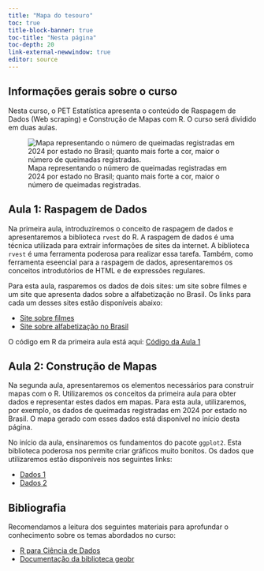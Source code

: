 ```yaml
---
title: "Mapa do tesouro"
toc: true
title-block-banner: true
toc-title: "Nesta página"
toc-depth: 20
link-external-newwindow: true
editor: source
---
```


## Informações gerais sobre o curso

Nesta curso, o PET Estatística apresenta o conteúdo de Raspagem de Dados (Web scraping) e Construção de Mapas com R. O curso será dividido em duas aulas.

![Mapa representando o número de queimadas registradas em 2024 por estado no Brasil; quanto mais forte a cor, maior o número de queimadas registradas.](/mapa_tesouro.png){fig-align="center"}

## Aula 1: Raspagem de Dados

Na primeira aula, introduziremos o conceito de raspagem de dados e apresentaremos a biblioteca `rvest` do R. A raspagem de dados é uma técnica utilizada para extrair informações de sites da internet. A biblioteca `rvest` é uma ferramenta poderosa para realizar essa tarefa. Também, como ferramenta eseencial para a raspagem de dados, apresentaremos os conceitos introdutórios de HTML e de expressões regulares.

Para esta aula, rasparemos os dados de dois sites: um site sobre filmes e um site que apresenta dados sobre a alfabetização no Brasil. Os links para cada um desses sites estão disponíveis abaixo:

- [Site sobre filmes](https://www.nsctotal.com.br/noticias/20-melhores-filmes-todos-os-tempos-ate-2020)
- [Site sobre alfabetização no Brasil](https://pt.wikipedia.org/wiki/Lista_de_unidades_federativas_do_Brasil_por_alfabetiza%C3%A7%C3%A3o#:~:text=A%20unidade%20federativa%20com%20o,Para%C3%ADba%20(86%2C8%25))

O código em R da primeira aula está aqui: [Código da Aula 1](https://drive.google.com/file/d/16PESumzXExjrZjuNATP_H0U-CeONYpkI/view?usp=sharing)

## Aula 2: Construção de Mapas

Na segunda aula, apresentaremos os elementos necessários para construir mapas com o R. Utilizaremos os conceitos da primeira aula para obter dados e representar estes dados em mapas. Para esta aula, utilizaremos, por exemplo, os dados de queimadas registradas em 2024 por estado no Brasil. O mapa gerado com esses dados está disponível no início desta página.

No início da aula, ensinaremos os fundamentos do pacote `ggplot2`. Esta biblioteca poderosa nos permite criar gráficos muito bonitos. Os dados que utilizaremos estão disponíveis nos seguintes links:

- [Dados 1](https://drive.google.com/file/d/1EA2jDy4IHuMmoqan2DowTt0oEMRSHe_S/view?usp=sharing)
- [Dados 2](https://drive.google.com/file/d/18Y_eJDUwrn0fdepMjYSdhQQoNpfCFSKR/view?usp=sharing)



## Bibliografia

Recomendamos a leitura dos seguintes materiais para aprofundar o conhecimento sobre os temas abordados no curso:

- [R para Ciência de Dados](https://cienciadedatos.github.io/pt-r4ds/webscraping.html)
- [Documentação da biblioteca geobr](https://cran.r-project.org/web/packages/geobr/vignettes/intro_to_geobr.html)
